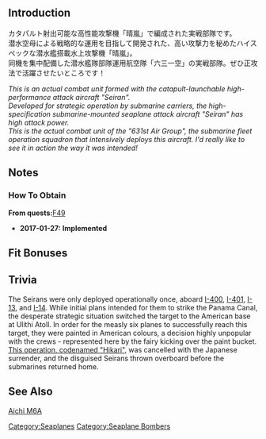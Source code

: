 {{EquipmentInfo|208}}

==Introduction==
カタパルト射出可能な高性能攻撃機「晴嵐」で編成された実戦部隊です。<br>
潜水空母による戦略的な運用を目指して開発された、高い攻撃力を秘めたハイスペックな潜水艦搭載水上攻撃機「晴嵐」。<br>
同機を集中配備した潜水艦隊部隊運用航空隊「六三一空」の実戦部隊。ぜひ正攻法で活躍させたいところです！

''This is an actual combat unit formed with the catapult-launchable high-performance attack aircraft "Seiran".''<br>
''Developed for strategic operation by submarine carriers, the high-specification submarine-mounted seaplane attack aircraft "Seiran" has high attack power.''<br>
''This is the actual combat unit of the "631st Air Group", the submarine fleet operation squadron that intensively deploys this aircraft. I'd really like to see it in action the way it was intended!''

==Notes==
<div class="mw-collapsible"><h3>How To Obtain</h3>
<div class="mw-collapsible-content">
'''From quests: '''[[Quests#F49|F49]]

</div></div>


<div class="mw-collapsible><h3>Updates History</h3>
<div class="mw-collapsible-content>
* '''2017-01-27:''' '''Implemented'''
</div></div>

==Fit Bonuses==
{{:Zuiun/Bonuses}}
{{:Equipment Bonuses/Seaplane Bombers}}

==Trivia==
The Seirans were only deployed operationally once, aboard [[I-400]], [[I-401]], [[I-13]], and [[I-14]].  While initial plans intended for them to strike the Panama Canal, the desperate strategic situation switched the target to the American base at Ulithi Atoll.  In order for the measly six planes to successfully reach this target, they were painted in American colours, a decision highly unpopular with the crews - represented here by the fairy kicking over the paint bucket.  [[Winter 2017 Event|This operation, codenamed "Hikari"]], was cancelled with the Japanese surrender, and the disguised Seirans thrown overboard before the submarines returned home.

==See Also==
[[wikipedia:Aichi M6A|Aichi M6A]]
{{Equipmentlist}}
[[Category:Seaplanes]]
[[Category:Seaplane Bombers]]